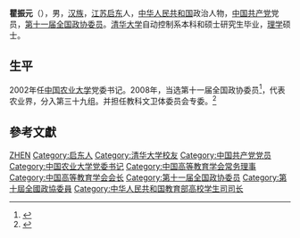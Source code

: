 '''瞿振元'''（{{bd|1946年||}}），男，[[汉族|汉族]]，[[江苏|江苏]][[启东|启东]]人，[[中华人民共和国|中华人民共和国]]政治人物，[[中国共产党|中国共产党]]党员，[[第十一届全国政协委员|第十一届全国政协委员]]。[[清华大学|清华大学]]自动控制系本科和硕士研究生毕业，[[理学|理学]]硕士。

== 生平 ==
2002年任[[中国农业大学|中国农业大学]]党委书记。2008年，当选第十一届全国政协委员<ref>{{cite news|title=第十一届全国政协委员名单|url=http://www.indaa.com.cn/zt/2009qglh/zxzs/200903/t20090303_127573.html|accessdate=2013-04-09|newspaper=新华社北京1月25日电 中国人民政治协商会议第十一届全国委员会委员名单(共2237人，2008年1月25日政协第十届全国委员会常务委员会第二十次会议通过)|date=2008年1月25日|deadurl=yes|archiveurl=https://web.archive.org/web/20130928014403/http://www.indaa.com.cn/zt/2009qglh/zxzs/200903/t20090303_127573.html|archivedate=2013年9月28日}}</ref>，代表农业界，分入第三十九组。并担任教科文卫体委员会专委。<ref>{{cite news|title=全国政协信息-瞿振元|url=http://www.cppcc.gov.cn/CMS/wylibary/showJcwyxtInfoWylibary.action?tabJcwyxt.guid=11W0013630&wytype=wjwy|accessdate=2013-04-11|newspaper=全国政协委员会|archive-date=2015-09-24|archive-url=https://web.archive.org/web/20150924032812/http://www.cppcc.gov.cn/CMS/wylibary/showJcwyxtInfoWylibary.action?tabJcwyxt.guid=11W0013630&wytype=wjwy|dead-url=no}}</ref>

== 參考文獻 ==
{{reflist}}

{{中国政治人物小作品}}
{{中国农业大学}}
{{Navboxes 
| title  = 瞿振元在[[中国高等教育学会|中国高等教育学会]]的职务
| list1  =
{{中国高等教育学会第四届理事会}}
{{中国高等教育学会第五届理事会}}
{{中国高等教育学会第六届理事会}}
}}

{{Authority control}}
{{DEFAULTSORT:QU瞿}}
[[Category:瞿姓|ZHEN]]
[[Category:启东人|Category:启东人]]
[[Category:清华大学校友|Category:清华大学校友]]
[[Category:中国共产党党员|Category:中国共产党党员]]
[[Category:中国农业大学党委书记|Category:中国农业大学党委书记]]
[[Category:中国高等教育学会常务理事|Category:中国高等教育学会常务理事]]
[[Category:中国高等教育学会会长|Category:中国高等教育学会会长]]
[[Category:第十一届全国政协委员|Category:第十一届全国政协委员]]
[[Category:第十屆全國政協委員|Category:第十屆全國政協委員]]
[[Category:中华人民共和国教育部高校学生司司长|Category:中华人民共和国教育部高校学生司司长]]